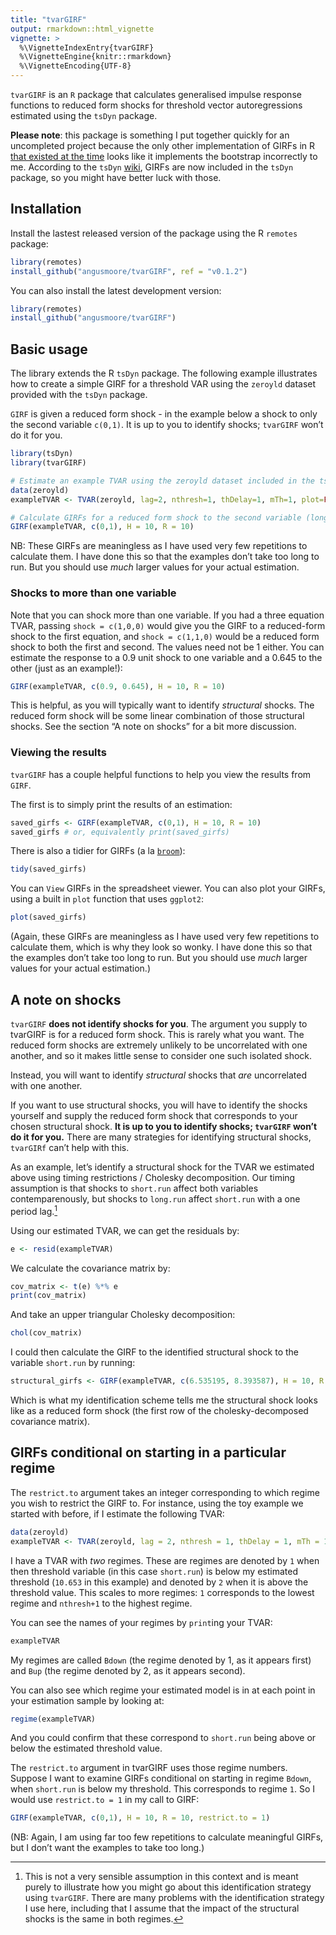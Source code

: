 ```yaml
---
title: "tvarGIRF"
output: rmarkdown::html_vignette
vignette: >
  %\VignetteIndexEntry{tvarGIRF}
  %\VignetteEngine{knitr::rmarkdown}
  %\VignetteEncoding{UTF-8}
---
```


`tvarGIRF` is an `R` package that calculates generalised impulse response functions to reduced form shocks for threshold vector autoregressions estimated using the `tsDyn` package.

**Please note**: this package is something I put together quickly for an uncompleted project because the only other implementation of GIRFs in R [that existed at the time](http://groups.google.com/group/tsdyn/t/5c517a94a3a3ab0c) looks like it implements the bootstrap incorrectly to me. According to the `tsDyn` [wiki](https://github.com/MatthieuStigler/tsDyn/wiki/FAQ#1-are-generalized-impulse-functions-girf-available-in-tsdyn), GIRFs are now included in the `tsDyn` package, so you might have better luck with those.

## Installation

Install the lastest released version of the package using the R `remotes` package:
```r
library(remotes)
install_github("angusmoore/tvarGIRF", ref = "v0.1.2")
```

You can also install the latest development version:
```r
library(remotes)
install_github("angusmoore/tvarGIRF")
```

## Basic usage

The library extends the R `tsDyn` package. The following example illustrates how
to create a simple GIRF for a threshold VAR using the `zeroyld` dataset provided
with the `tsDyn` package.

`GIRF` is given a reduced form shock - in the example below a shock to only the
second variable `c(0,1)`. It is up to you to identify shocks;
`tvarGIRF` won't do it for you.

```r
library(tsDyn)
library(tvarGIRF)

# Estimate an example TVAR using the zeroyld dataset included in the tsDyn package
data(zeroyld)
exampleTVAR <- TVAR(zeroyld, lag=2, nthresh=1, thDelay=1, mTh=1, plot=FALSE)

# Calculate GIRFs for a reduced form shock to the second variable (long.run)
GIRF(exampleTVAR, c(0,1), H = 10, R = 10)
```

NB: These GIRFs are meaningless as I have used very few repetitions to 
calculate them. I have done this so that the examples don't take too long to run.
But you should use _much_ larger values for your actual estimation.

### Shocks to more than one variable

Note that you can shock more than one variable. If you had a three equation TVAR,
passing `shock = c(1,0,0)` would give you the GIRF to a reduced-form shock to the
first equation, and `shock = c(1,1,0)` would be a reduced form shock to both the
first and second. The values need not be 1 either. You can estimate the response
to a 0.9 unit shock to one variable and a 0.645 to the other (just as an example!):
```r
GIRF(exampleTVAR, c(0.9, 0.645), H = 10, R = 10)
```
This is helpful, as you will typically want to identify _structural_ shocks. The
reduced form shock will be some linear combination of those structural shocks. See
the section "A note on shocks" for a bit more discussion.

### Viewing the results

`tvarGIRF` has a couple helpful functions to help you view the results from `GIRF`.

The first is to simply print the results of an estimation:
```r
saved_girfs <- GIRF(exampleTVAR, c(0,1), H = 10, R = 10)
saved_girfs # or, equivalently print(saved_girfs)
```

There is also a tidier for GIRFs (a la [`broom`](https://cran.r-project.org/web/packages/broom/vignettes/broom.html)):
```r
tidy(saved_girfs)
```

You can `View` GIRFs in the spreadsheet viewer. You can also plot your GIRFs, using
a built in `plot` function that uses `ggplot2`:
```r
plot(saved_girfs)
```

(Again, these GIRFs are meaningless as I have used very few repetitions to 
calculate them, which is why they look so wonky. I have done this so that the
examples don't take too long to run. But you should use _much_ larger values for
your actual estimation.)

## A note on shocks

`tvarGIRF` **does not identify shocks for you**. The argument you supply to tvarGIRF
is for a reduced form shock. This is rarely what you want. The reduced form shocks
are extremely unlikely to be uncorrelated with one another, and so it makes little
sense to consider one such isolated shock.

Instead, you will want to identify _structural_ shocks that _are_ uncorrelated
with one another.

If you want to use structural shocks, you will have to identify the shocks yourself
and supply the reduced form shock that corresponds to your chosen structural shock.
**It is up to you to identify shocks; `tvarGIRF` won't do it for you.** There are
many strategies for identifying structural shocks, `tvarGIRf` can't help with this.

As an example, let's identify a structural shock for the TVAR we estimated above
using timing restrictions / Cholesky decomposition. Our timing assumption is that
shocks to `short.run` affect both variables contemparenously, but shocks to
`long.run` affect `short.run` with a one period lag.^[This is not a very sensible
assumption in this context and is meant purely to illustrate how you might go
about this identification strategy using `tvarGIRF`. There are many problems
with the identification strategy I use here, including that I assume that the
impact of the structural shocks is the same in both regimes.]

Using our estimated TVAR, we can get the residuals by:
```r
e <- resid(exampleTVAR)
```

We calculate the covariance matrix by:
```r
cov_matrix <- t(e) %*% e
print(cov_matrix)
```
And take an upper triangular Cholesky decomposition:
```r
chol(cov_matrix)
```
I could then calculate the GIRF to the identified structural shock to the variable
`short.run` by running:
```r
structural_girfs <- GIRF(exampleTVAR, c(6.535195, 8.393587), H = 10, R = 10)
```
Which is what my identification scheme tells me the structural shock looks like
as a reduced form shock (the first row of the cholesky-decomposed covariance matrix).

## GIRFs conditional on starting in a particular regime

The `restrict.to` argument takes an integer corresponding to which regime you wish
to restrict the GIRF to. For instance, using the toy example we started with before,
if I estimate the following TVAR:
```r
data(zeroyld)
exampleTVAR <- TVAR(zeroyld, lag = 2, nthresh = 1, thDelay = 1, mTh = 1, plot = FALSE)
```
I have a TVAR with _two_ regimes. These are regimes are denoted by `1` when then
threshold variable (in this case `short.run`) is below my estimated threshold
(`10.653` in this example) and denoted by `2` when it is above the threshold value.
This scales to more regimes: `1` corresponds to the lowest regime and `nthresh+1`
to the highest regime.

You can see the names of your regimes by `print`ing your TVAR:
```r
exampleTVAR
```
My regimes are called `Bdown` (the regime denoted by 1, as it appears first) and
`Bup` (the regime denoted by 2, as it appears second).

You can also see which regime your estimated model is in at each point in your
estimation sample by looking at:
```r
regime(exampleTVAR)
```
And you could confirm that these correspond to `short.run` being above or below
the estimated threshold value.

The `restrict.to` argument in tvarGIRF uses those regime numbers. Suppose I want to
examine GIRFs conditional on starting in regime `Bdown`, when `short.run` is below
my threshold. This corresponds to regime `1`. So I would use `restrict.to = 1` in
my call to GIRF:
```r
GIRF(exampleTVAR, c(0,1), H = 10, R = 10, restrict.to = 1)
```

(NB: Again, I am using far too few repetitions to calculate meaningful GIRFs, but
I don't want the examples to take too long.)
